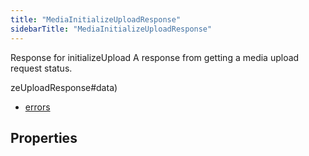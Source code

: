 ```yaml
---
title: "MediaInitializeUploadResponse"
sidebarTitle: "MediaInitializeUploadResponse"
---
```


Response for initializeUpload
A response from getting a media upload request status.

zeUploadResponse#data)
- [errors](/xdks/typescript/reference/interfaces/MediaInitializeUploadResponse#errors)

## Properties

<ResponseField name="data" type="Record\<string, any\>" required>

</ResponseField>



<ResponseField name="errors" type="any[]">

</ResponseField>

